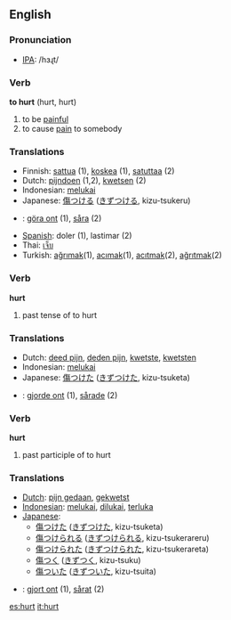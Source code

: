 ==English==
=== Pronunciation ===
*[[w:IPA|IPA]]: /hɜɻt/

=== Verb ===

'''to hurt''' (hurt, hurt)

# to be [[painful]]
# to cause [[pain]] to somebody

=== Translations ===
*Finnish: [[sattua]] (1), [[koskea]] (1), [[satuttaa]] (2)
*Dutch: [[pijndoen]] (1,2), [[kwetsen]] (2)
*Indonesian: [[luka|melukai]]
*Japanese: [[傷つける]] ([[きずつける]], kizu-tsukeru)
*{{sv}}: [[göra ont]] (1), [[såra]] (2)
*[[Spanish]]: doler (1), lastimar (2)
*Thai: [[เจ็บ]]
*Turkish: [[ağrımak]](1), [[acımak]](1), [[acıtmak]](2), [[ağrıtmak]](2)

=== Verb ===

'''hurt'''

# past tense of to hurt

=== Translations ===
*Dutch: [[deed pijn]], [[deden pijn]], [[kwetste]], [[kwetsten]]
*Indonesian: [[luka|melukai]]
*Japanese: [[傷つけた]] ([[きずつけた]], kizu-tsuketa)
*{{sv}}: [[gjorde ont]] (1), [[sårade]] (2)

=== Verb ===

'''hurt'''

# past participle of to hurt

=== Translations ===
*[[Dutch]]: [[pijn gedaan]], [[gekwetst]]
*[[Indonesian]]: [[luka|melukai]], [[luka|dilukai]], [[luka|terluka]]
*[[Japanese]]:
** [[傷つけた]] ([[きずつけた]], kizu-tsuketa)
** [[傷つけられる]] ([[きずつけられる]], kizu-tsukerareru)
** [[傷つけられた]] ([[きずつけられた]], kizu-tsukerareta)
** [[傷つく]] ([[きずつく]], kizu-tsuku)
** [[傷ついた]] ([[きずついた]], kizu-tsuita)
*{{sv}}: [[gjort ont]] (1), [[sårat]] (2)

[[es:hurt]]
[[it:hurt]]